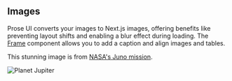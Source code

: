 ## Images

Prose UI converts your images to Next.js images, offering benefits like preventing layout shifts and enabling a blur effect during loading.
The [Frame](/docs/comopnents/frame) component allows you to add a caption and align images and tables.

This stunning image is from [NASA's Juno mission](https://science.nasa.gov/mission/juno).

<Frame
  caption="Juno Captures Jupiter. Credits: NASA/JPL-Caltech/SwRI/MSSS, Thomas Thomopoulos © CC BY"
>
  <Image src="/img/jupiter-cropped.jpg" alt="Planet Jupiter" />
</Frame>